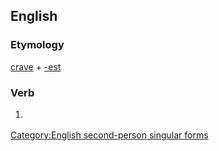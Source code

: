 ==English==

===Etymology===
[[crave]] + [[-est]]

===Verb===
{{en-verb form}}

# {{context|archaic}} {{form of|Second-person singular simple present form|crave}}

[[Category:English second-person singular forms]]